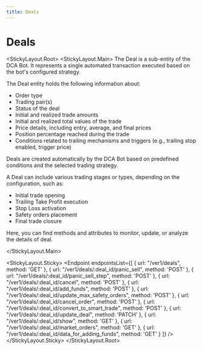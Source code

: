 ```yaml
---
title: Deals
---
```



# Deals

<StickyLayout.Root>
<StickyLayout.Main>
The Deal is a sub-entity of the DCA Bot. It represents a single automated transaction executed based on the bot's configured strategy.

The Deal entity holds the following information about:

* Order type
* Trading pair(s)
* Status of the deal
* Initial and realized trade amounts
* Initial and realized total values of the trade
* Price details, including entry, average, and final prices
* Position percentage reached during the trade
* Conditions related to trailing mechanisms and triggers (e.g., trailing stop enabled, trigger price)

Deals are created automatically by the DCA Bot based on predefined conditions and the selected trading strategy.

A Deal can include various trading stages or types, depending on the configuration, such as:

* Initial trade opening
* Trailing Take Profit execution
* Stop Loss activation
* Safety orders placement
* Final trade closure

Here, you can find methods and attributes to monitor, update, or analyze the details of deal.

</StickyLayout.Main>

<StickyLayout.Sticky>
<Endpoint
  endpointsList={[
    {
      url: "/ver1/deals",
      method: 'GET'
    },
    {
      url: "/ver1/deals/:deal_id/panic_sell",
      method: 'POST'
    },
    {
      url: "/ver1/deals/:deal_id/panic_sell_step",
      method: 'POST'
    },
     {
      url: "/ver1/deals/:deal_id/cancel",
      method: 'POST'
    },
    {
      url: "/ver1/deals/:deal_id/add_funds",
      method: 'POST'
    },
     {
      url: "/ver1/deals/:deal_id/update_max_safety_orders",
      method: 'POST'
    },
    {
      url: "/ver1/deals/:deal_id/cancel_order",
      method: 'POST'
    },
    {
      url: "/ver1/deals/:deal_id/convert_to_smart_trade",
      method: 'POST'
    },
    {
      url: "/ver1/deals/:deal_id/update_deal",
      method: 'PATCH'
    },
    {
      url: "/ver1/deals/:deal_id/show",
      method: 'GET'
    },
     {
      url: "/ver1/deals/:deal_id/market_orders",
      method: 'GET'
    },
    {
      url: "/ver1/deals/:deal_id/data_for_adding_funds",
      method: 'GET'
    }
  ]}
/>
</StickyLayout.Sticky>
</StickyLayout.Root>